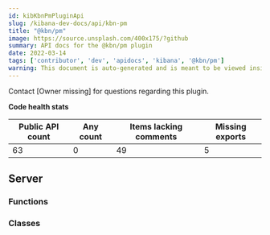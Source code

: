 ```yaml
---
id: kibKbnPmPluginApi
slug: /kibana-dev-docs/api/kbn-pm
title: "@kbn/pm"
image: https://source.unsplash.com/400x175/?github
summary: API docs for the @kbn/pm plugin
date: 2022-03-14
tags: ['contributor', 'dev', 'apidocs', 'kibana', '@kbn/pm']
warning: This document is auto-generated and is meant to be viewed inside our experimental, new docs system. Reach out in #docs-engineering for more info.
---
```




Contact [Owner missing] for questions regarding this plugin.

**Code health stats**

| Public API count  | Any count | Items lacking comments | Missing exports |
|-------------------|-----------|------------------------|-----------------|
| 63 | 0 | 49 | 5 |

## Server

### Functions
<DocDefinitionList data={kbnPmObj.server.functions}/>

### Classes
<DocDefinitionList data={kbnPmObj.server.classes}/>

